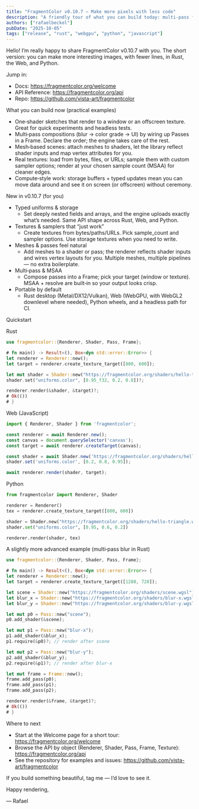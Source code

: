 ```yaml
---
title: "FragmentColor v0.10.7 — Make more pixels with less code"
description: "A friendly tour of what you can build today: multi‑pass frames, real textures, typed uniforms, offscreen targets, and Web/Rust/Python parity."
authors: ["rafaelbeckel"]
pubDate: "2025-10-05"
tags: ["release", "rust", "webgpu", "python", "javascript"]
---
```


Hello! I’m really happy to share FragmentColor v0.10.7 with you. The short version: you can make more interesting images, with fewer lines, in Rust, the Web, and Python.

Jump in:
- Docs: https://fragmentcolor.org/welcome
- API Reference: https://fragmentcolor.org/api
- Repo: https://github.com/vista-art/fragmentcolor

What you can build now (practical examples)

- One‑shader sketches that render to a window or an offscreen texture. Great for quick experiments and headless tests.
- Multi‑pass compositions (blur → color grade → UI) by wiring up Passes in a Frame. Declare the order; the engine takes care of the rest.
- Mesh‑based scenes: attach meshes to shaders, let the library reflect shader inputs and map vertex attributes for you.
- Real textures: load from bytes, files, or URLs; sample them with custom sampler options; render at your chosen sample count (MSAA) for cleaner edges.
- Compute‑style work: storage buffers + typed updates mean you can move data around and see it on screen (or offscreen) without ceremony.

New in v0.10.7 (for you)

- Typed uniforms & storage
  - Set deeply nested fields and arrays, and the engine uploads exactly what’s needed. Same API shape across Rust, Web, and Python.
- Textures & samplers that “just work”
  - Create textures from bytes/paths/URLs. Pick sample_count and sampler options. Use storage textures when you need to write.
- Meshes & passes feel natural
  - Add meshes to a shader or pass; the renderer reflects shader inputs and wires vertex layouts for you. Multiple meshes, multiple pipelines — no extra boilerplate.
- Multi‑pass & MSAA
  - Compose passes into a Frame; pick your target (window or texture). MSAA + resolve are built‑in so your output looks crisp.
- Portable by default
  - Rust desktop (Metal/DX12/Vulkan), Web (WebGPU, with WebGL2 downlevel where needed), Python wheels, and a headless path for CI.

Quickstart

Rust

```rust
use fragmentcolor::{Renderer, Shader, Pass, Frame};

# fn main() -> Result<(), Box<dyn std::error::Error>> {
let renderer = Renderer::new();
let target = renderer.create_texture_target([800, 600]);

let mut shader = Shader::new("https://fragmentcolor.org/shaders/hello-triangle.wgsl")?;
shader.set("uniforms.color", [0.95_f32, 0.2, 0.8])?;

renderer.render(&shader, &target)?;
# Ok(())
# }
```

Web (JavaScript)

```js
import { Renderer, Shader } from 'fragmentcolor';

const renderer = await Renderer.new();
const canvas = document.querySelector('canvas');
const target = await renderer.createTarget(canvas);

const shader = await Shader.new('https://fragmentcolor.org/shaders/hello-triangle.wgsl');
shader.set('uniforms.color', [0.2, 0.8, 0.95]);

await renderer.render(shader, target);
```

Python

```python
from fragmentcolor import Renderer, Shader

renderer = Renderer()
tex = renderer.create_texture_target([800, 600])

shader = Shader.new("https://fragmentcolor.org/shaders/hello-triangle.wgsl")
shader.set("uniforms.color", [0.95, 0.6, 0.2])

renderer.render(shader, tex)
```

A slightly more advanced example (multi‑pass blur in Rust)

```rust
use fragmentcolor::{Renderer, Shader, Pass, Frame};

# fn main() -> Result<(), Box<dyn std::error::Error>> {
let renderer = Renderer::new();
let target = renderer.create_texture_target([1280, 720]);

let scene = Shader::new("https://fragmentcolor.org/shaders/scene.wgsl")?;
let blur_x = Shader::new("https://fragmentcolor.org/shaders/blur-x.wgsl")?;
let blur_y = Shader::new("https://fragmentcolor.org/shaders/blur-y.wgsl")?;

let mut p0 = Pass::new("scene");
p0.add_shader(&scene);

let mut p1 = Pass::new("blur-x");
p1.add_shader(&blur_x);
p1.require(&p0)?; // render after scene

let mut p2 = Pass::new("blur-y");
p2.add_shader(&blur_y);
p2.require(&p1)?; // render after blur-x

let mut frame = Frame::new();
frame.add_pass(p0);
frame.add_pass(p1);
frame.add_pass(p2);

renderer.render(&frame, &target)?;
# Ok(())
# }
```

Where to next

- Start at the Welcome page for a short tour: https://fragmentcolor.org/welcome
- Browse the API by object (Renderer, Shader, Pass, Frame, Texture): https://fragmentcolor.org/api
- See the repository for examples and issues: https://github.com/vista-art/fragmentcolor

If you build something beautiful, tag me — I’d love to see it.

Happy rendering,

— Rafael